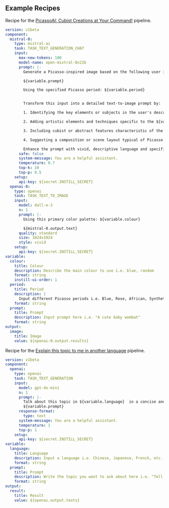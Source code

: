 ## Example Recipes

Recipe for the [PicassoAI: Cubist Creations at Your Command!](https://instill.tech/instill-ai/pipelines/picasso-ai/playground) pipeline.

```yaml
version: v1beta
component:
  mistral-0:
    type: mistral-ai
    task: TASK_TEXT_GENERATION_CHAT
    input:
      max-new-tokens: 100
      model-name: open-mixtral-8x22b
      prompt: |-
        Generate a Picasso-inspired image based on the following user input:

        ${variable.prompt}

        Using the specified Picasso period: ${variable.period}


        Transform this input into a detailed text-to-image prompt by:

        1. Identifying the key elements or subjects in the user's description

        2. Adding artistic elements and techniques specific to the ${variable.period} period of Picasso's work

        3. Including cubist or abstract features characteristic of the ${variable.period}

        4. Suggesting a composition or scene layout typical of Picasso's work from this era

        Enhance the prompt with vivid, descriptive language and specific Picasso-style elements from the ${variable.period}. The final prompt should begin with "Create an image in the style of Picasso's ${variable.period} period:" followed by the enhanced description.
      safe: false
      system-message: You are a helpful assistant.
      temperature: 0.7
      top-k: 10
      top-p: 0.5
    setup:
      api-key: ${secret.INSTILL_SECRET}
  openai-0:
    type: openai
    task: TASK_TEXT_TO_IMAGE
    input:
      model: dall-e-3
      n: 1
      prompt: |-
        Using this primary color palette: ${variable.colour}

        ${mistral-0.output.text}
      quality: standard
      size: 1024x1024
      style: vivid
    setup:
      api-key: ${secret.INSTILL_SECRET}
variable:
  colour:
    title: Colour
    description: Describe the main colour to use i.e. blue, random
    format: string
    instill-ui-order: 1
  period:
    title: Period
    description: |
      Input different Picasso periods i.e. Blue, Rose, African, Synthetic Cubism, etc.
    format: string
  prompt:
    title: Prompt
    description: Input prompt here i.e. "A cute baby wombat"
    format: string
output:
  image:
    title: Image
    value: ${openai-0.output.results}
```

Recipe for the [Explain this topic to me in another language](https://instill.tech/instill-ai/pipelines/gpt-4o-mini-demo/playground) pipeline.

```yaml
version: v1beta
component:
  openai:
    type: openai
    task: TASK_TEXT_GENERATION
    input:
      model: gpt-4o-mini
      n: 1
      prompt: |-
        Talk about this topic in ${variable.language}  in a concise and beginner-friendly way:
        ${variable.prompt}
      response-format:
        type: text
      system-message: You are a helpful assistant.
      temperature: 1
      top-p: 1
    setup:
      api-key: ${secret.INSTILL_SECRET}
variable:
  language:
    title: Language
    description: Input a language i.e. Chinese, Japanese, French, etc.
    format: string
  prompt:
    title: Prompt
    description: Write the topic you want to ask about here i.e. "Tell me about small LLMs"
    format: string
output:
  result:
    title: Result
    value: ${openai.output.texts}
```
